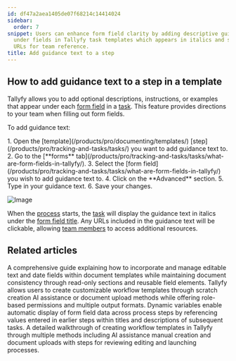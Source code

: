 ```yaml
---
id: df47a2aea1405de07f68214c14414024
sidebar:
  order: 7
snippet: Users can enhance form field clarity by adding descriptive guidance text
  under fields in Tallyfy task templates which appears in italics and supports clickable
  URLs for team reference.
title: Add guidance text to a step
---
```



## How to add guidance text to a step in a template

Tallyfy allows you to add optional descriptions, instructions, or examples that appear under each [form field](/products/pro/tracking-and-tasks/tasks/what-are-form-fields-in-tallyfy/) in a [task](/products/pro/tracking-and-tasks/tasks/). This feature provides directions to your team when filling out form fields.

To add guidance text:

<Steps>
1. Open the [template](/products/pro/documenting/templates/) [step](/products/pro/tracking-and-tasks/tasks/) you want to add guidance text to.
2. Go to the [**forms** tab](/products/pro/tracking-and-tasks/tasks/what-are-form-fields-in-tallyfy/).
3. Select the [form field](/products/pro/tracking-and-tasks/tasks/what-are-form-fields-in-tallyfy/) you wish to add guidance text to.
4. Click on the **Advanced** section.
5. Type in your guidance text.
6. Save your changes.
</Steps>

![Image](https://screenshots.tallyfy.com/tallyfy%2Fpro%2Fdesktop-light-add-guidance-text.png)

When the [process](/products/pro/tracking-and-tasks/processes/) starts, the [task](/products/pro/tracking-and-tasks/tasks/) will display the guidance text in italics under the [form field title](/products/pro/tracking-and-tasks/tasks/what-are-form-fields-in-tallyfy/). Any URLs included in the guidance text will be clickable, allowing [team members](/products/pro/documenting/members/) to access additional resources.


## Related articles
<CardGrid>
<LinkTitleCard header="<b>Documents > Add fields to document templates</b>" href="/products/pro/documenting/documents/how-can-i-add-editable-fields-to-my-tallyfy-documents/" > A comprehensive guide explaining how to incorporate and manage editable text and date fields within document templates while maintaining document consistency through read-only sections and reusable field elements. </LinkTitleCard>
<LinkTitleCard header="<b>Templates > Create a template</b>" href="/products/pro/documenting/templates/create-template/" > Tallyfy allows users to create customizable workflow templates through scratch creation AI assistance or document upload methods while offering role-based permissions and multiple output formats. </LinkTitleCard>
<LinkTitleCard header="<b>Variables > Insert variables</b>" href="/products/pro/documenting/templates/variables/how-can-i-use-insert-variables-in-tallyfy/" > Dynamic variables enable automatic display of form field data across process steps by referencing values entered in earlier steps within titles and descriptions of subsequent tasks. </LinkTitleCard>
<LinkTitleCard header="<b>Tutorials > Create your first template</b>" href="/products/pro/tutorials/your-first-template/" > A detailed walkthrough of creating workflow templates in Tallyfy through multiple methods including AI assistance manual creation and document uploads with steps for reviewing editing and launching processes. </LinkTitleCard>
</CardGrid>